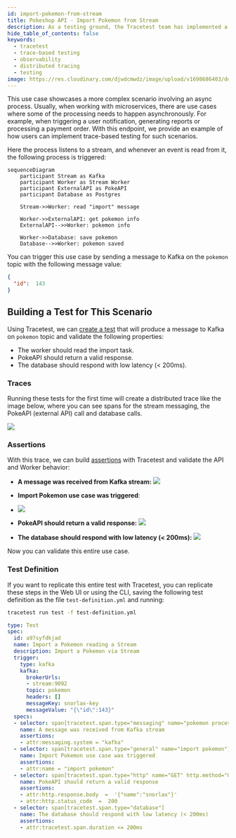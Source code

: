 ```yaml
---
id: import-pokemon-from-stream
title: Pokeshop API - Import Pokemon from Stream
description: As a testing ground, the Tracetest team has implemented a sample API instrumented with OpenTelemetry around the PokeAPI. This use case showcases a more complex scenario involving an async process.
hide_table_of_contents: false
keywords:
  - tracetest
  - trace-based testing
  - observability
  - distributed tracing
  - testing
image: https://res.cloudinary.com/djwdcmwdz/image/upload/v1698686403/docs/Blog_Thumbnail_14_rsvkmo.jpg
---
```


This use case showcases a more complex scenario involving an async process. Usually, when working with microservices, there are use cases where some of the processing needs to happen asynchronously. For example, when triggering a user notification, generating reports or processing a payment order. With this endpoint, we provide an example of how users can implement trace-based testing for such scenarios.

Here the process listens to a stream, and whenever an event is read from it, the following process is triggered:

```mermaid
sequenceDiagram
    participant Stream as Kafka
    participant Worker as Stream Worker
    participant ExternalAPI as PokeAPI
    participant Database as Postgres
    
    Stream->>Worker: read "import" message

    Worker->>ExternalAPI: get pokemon info
    ExternalAPI-->>Worker: pokemon info

    Worker->>Database: save pokemon
    Database-->>Worker: pokemon saved
```

You can trigger this use case by sending a message to Kafka on the `pokemon` topic with the following message value:

```json
{
  "id":  143
}
```

## Building a Test for This Scenario

Using Tracetest, we can [create a test](/web-ui/creating-tests) that will produce a message to Kafka on `pokemon` topic and validate the following properties:

- The worker should read the import task.
- PokeAPI should return a valid response.
- The database should respond with low latency (< 200ms).

### Traces

Running these tests for the first time will create a distributed trace like the image below, where you can see spans for the stream messaging, the PokeAPI (external API) call and database calls.

![](../images/import-pokemon-from-stream-trace.png)

### Assertions

With this trace, we can build [assertions](/concepts/assertions) with Tracetest and validate the API and Worker behavior:

- **A message was received from Kafka stream:**
![](../images/import-pokemon-from-stream-message-received.png)

- **Import Pokemon use case was triggered**:
- ![](../images/import-pokemon-from-stream-use-case-executed.png)

- **PokeAPI should return a valid response:**
![](../images/import-pokemon-from-stream-get-pokeapi.png)

- **The database should respond with low latency (< 200ms):**
![](../images/import-pokemon-from-stream-database-latency.png)

Now you can validate this entire use case.

### Test Definition

If you want to replicate this entire test with Tracetest, you can replicate these steps in the Web UI or using the CLI, saving the following test definition as the file `test-definition.yml` and running:

```sh
tracetest run test -f test-definition.yml
```

```yaml
type: Test
spec:
  id: a97syfdkjad
  name: Import a Pokemon reading a Stream
  description: Import a Pokemon via Stream
  trigger:
    type: kafka
    kafka:
      brokerUrls:
      - stream:9092
      topic: pokemon
      headers: []
      messageKey: snorlax-key
      messageValue: "{\"id\":143}"
  specs:
  - selector: span[tracetest.span.type="messaging" name="pokemon process" messaging.system="kafka" messaging.destination="pokemon" messaging.destination_kind="topic" messaging.operation="process"]
    name: A message was received from Kafka stream
    assertions:
    - attr:messaging.system = "kafka"
  - selector: span[tracetest.span.type="general" name="import pokemon"]
    name: Import Pokemon use case was triggered
    assertions:
    - attr:name = "import pokemon"
  - selector: span[tracetest.span.type="http" name="GET" http.method="GET"]
    name: PokeAPI should return a valid response
    assertions:
    - attr:http.response.body  =  '{"name":"snorlax"}'
    - attr:http.status_code  =  200
  - selector: span[tracetest.span.type="database"]
    name: The database should respond with low latency (< 200ms)
    assertions:
    - attr:tracetest.span.duration <= 200ms

```
